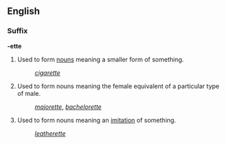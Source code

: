 ==English==
===Suffix===
'''-ette'''

#Used to form [[noun]]s meaning a smaller form of something.
#:''[[cigarette]]''
#Used to form nouns meaning the female equivalent of a particular type of male.
#:''[[majorette]]'', ''[[bachelorette]]''
#Used to form nouns meaning an [[imitation]] of something.
#:''[[leatherette]]''
